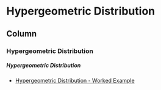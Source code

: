 Hypergeometric Distribution {data-navmenu="Discrete Distributions"}
=====================================

Column {.tabset}
-------------------------------------------------

### Hypergeometric Distribution

<h5> Hypergeometric Distribution </h5>

* <a href="https://youtu.be/ay-Y_SUslP8/">	Hypergeometric Distribution - Worked Example	</a>	


